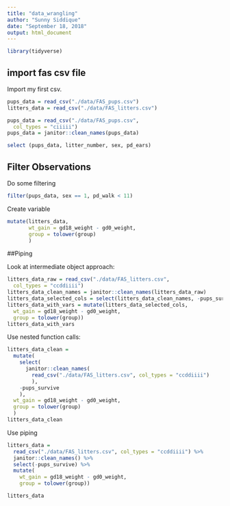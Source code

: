 ```yaml
---
title: "data_wrangling"
author: "Sunny Siddique"
date: "September 18, 2018"
output: html_document
---
```


```r
library(tidyverse)
```

## import fas csv file

Import my first csv.

```r
pups_data = read_csv("./data/FAS_pups.csv")
litters_data = read_csv("./data/FAS_litters.csv")
```

```r
pups_data = read_csv("./data/FAS_pups.csv",
  col_types = "ciiiii")
pups_data = janitor::clean_names(pups_data)

select (pups_data, litter_number, sex, pd_ears)
```



## Filter Observations

Do some filtering

```r
filter(pups_data, sex == 1, pd_walk < 11)
```


Create variable
```r
mutate(litters_data,
       wt_gain = gd18_weight - gd0_weight,
       group = tolower(group)
       )
```

##Piping

Look at intermediate object approach:

```r
litters_data_raw = read_csv("./data/FAS_litters.csv",
  col_types = "ccddiiii")
litters_data_clean_names = janitor::clean_names(litters_data_raw)
litters_data_selected_cols = select(litters_data_clean_names, -pups_survive)
litters_data_with_vars = mutate(litters_data_selected_cols, 
  wt_gain = gd18_weight - gd0_weight,
  group = tolower(group))
litters_data_with_vars
```

Use nested function calls:

```r
litters_data_clean = 
  mutate(
    select(
      janitor::clean_names(
        read_csv("./data/FAS_litters.csv", col_types = "ccddiiii")
        ), 
    -pups_survive
    ),
  wt_gain = gd18_weight - gd0_weight,
  group = tolower(group)
  )
litters_data_clean
```

Use piping

```r
litters_data = 
  read_csv("./data/FAS_litters.csv", col_types = "ccddiiii") %>%
  janitor::clean_names() %>%
  select(-pups_survive) %>%
  mutate(
    wt_gain = gd18_weight - gd0_weight,
    group = tolower(group))

litters_data
```



























